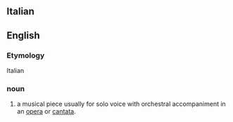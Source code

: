 ==Italian==

==English==
===Etymology===
Italian

===noun===
#a musical piece usually for solo voice with orchestral accompaniment in an [[opera]] or [[cantata]].